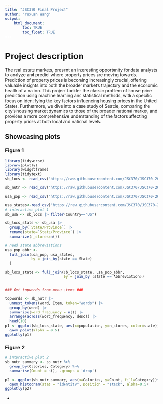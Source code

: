 ```yaml
---
title: "JSC370 Final Project"
author: "Yuxuan Wang"
output: 
    html_document:
        toc: TRUE
        toc_float: TRUE
---
```


# Project description

The real estate markets, present an interesting opportunity for data analysts to analyze and predict where property prices are moving towards. Prediction of property prices is becoming increasingly crucial, offering valuable insights into both the broader market's trajectory and the economic health of a nation. This project tackles the classic problem of house price prediction using machine learning and statistical methods, with a specific focus on identifying the key factors influencing housing prices in the United States. Furthermore, we dive into a case study of Seattle, comparing the city's housing market dynamics to those of the broader national market, and provides a more comprehensive understanding of the factors affecting property prices at both local and national levels.



## Showcasing plots {.tabset}

### Figure 1
```r
library(tidyverse)
library(plotly)
library(widgetframe)
library(tidytext)
sb_locs <- read_csv("https://raw.githubusercontent.com/JSC370/JSC370-2024/main/labs/lab11/starbucks-locations.csv",show_col_types = FALSE)

sb_nutr <- read_csv("https://raw.githubusercontent.com/JSC370/JSC370-2024/main/labs/lab11/starbucks-menu-nutrition.csv",show_col_types = FALSE)

usa_pop <- read_csv("https://raw.githubusercontent.com/JSC370/JSC370-2024/main/labs/lab11/us_state_pop.csv",show_col_types = FALSE)

usa_states<-read_csv("https://raw.githubusercontent.com/JSC370/JSC370-2024/main/labs/lab11/states.csv",show_col_types = FALSE)
# interactive plot 1
sb_usa <- sb_locs |> filter(Country=="US")

sb_locs_state <- sb_usa |>
  group_by(`State/Province`) |>
  rename(state=`State/Province`) |>
  summarize(n_stores=n())

# need state abbreviations
usa_pop_abbr <- 
  full_join(usa_pop, usa_states, 
            by = join_by(state == State)
  ) 

sb_locs_state <- full_join(sb_locs_state, usa_pop_abbr,
                           by = join_by (state == Abbreviation))


### Get topwords from menu items ###

topwords <- sb_nutr |>
  unnest_tokens(word, Item, token="words") |>
  group_by(word) |>
  summarise(word_frequency = n()) |>
  arrange(across(word_frequency, desc)) |>
  head(10)
p1 <- ggplot(sb_locs_state, aes(x=population, y=n_stores, color=state))+
  geom_point(alpha = 0.5)
ggplotly(p1)

```

### Figure 2

```r
# interactive plot 2
sb_nutr_summary <- sb_nutr %>%
  group_by(Calories, Category) %>%
  summarise(Count = n(), .groups = 'drop')

p2 <- ggplot(sb_nutr_summary, aes(x=Calories, y=Count, fill=Category))+
  geom_histogram(stat = "identity", position = "stack", alpha=0.5)
ggplotly(p2)
```

{-}

